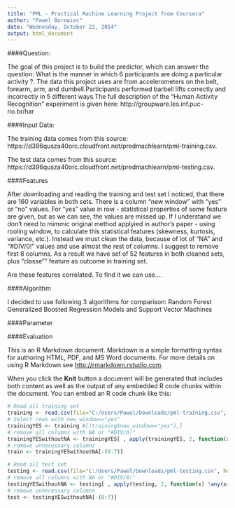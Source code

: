 ```yaml
---
title: "PML - Practical Machine Learning Project from Coursera"
author: "Pawel Borowiec"
date: "Wednesday, October 22, 2014"
output: html_document
---
```


####Question:

The goal of this project is to build the predictor, which can answer the question:
What is the manner in which 6  participants are doing a particular activity ?.
The data this project uses are from accelerometers on the belt, forearm, arm, and dumbell.Participants performed  barbell lifts correctly and incorrectly in 5 different ways.The full description of the "Human Activity Recognition" experiment is given here: http://groupware.les.inf.puc-rio.br/har

####Input Data:

The training data comes from this source: https://d396qusza40orc.cloudfront.net/predmachlearn/pml-training.csv.

The test data comes from this source: https://d396qusza40orc.cloudfront.net/predmachlearn/pml-testing.csv.

####Features

After downloading and reading the training and test set I noticed, that there are 160 variables in both sets.
There is a column "new window" with "yes" or "no" values. For "yes" value in row -  statistical properties of some feature are given, but as we can see, the values are missed up. If I understand we don't need to mimmic original method applyied in author's paper - using rooling window, to calculate this statistical features (skewness, kurtosis, variance, etc.). Instead we must clean the data, because of lot of "NA" and "#DIV/0!" values and use almost the rest of columns. I suggest to remove first 8 columns.
As a result we have set of 52 features in both cleaned sets, plus "classe"" feature as outcome in training set.

Are these features correlated. To find it we can use....

####Algorithm

I decided to use following 3 algorithms for comparison:
Random Forest
Generalized Boosted Regression Models
and
Support Vector Machines

####Parameter


####Evaluation

This is an R Markdown document. Markdown is a simple formatting syntax for authoring HTML, PDF, and MS Word documents. For more details on using R Markdown see <http://rmarkdown.rstudio.com>.

When you click the **Knit** button a document will be generated that includes both content as well as the output of any embedded R code chunks within the document. You can embed an R code chunk like this:

```r
# Read all training set
training <- read.csv(file="C:/Users/Pawel/Downloads/pml-training.csv", header=TRUE, sep=",")
# Select rows with new_window=="yes"
trainingYES <- training #[(training$new_window=="yes"),]
# remove all columns with NA or "#DIV/0!"
trainingYESwithoutNA <- trainingYES[ , apply(trainingYES, 2, function(x) !any(x=="" || x=="#DIV/0!" || is.na(x)))]
# remove unnecessary columns
train <- trainingYESwithoutNA[-(0:7)]

# Read all test set
testing <- read.csv(file="C:/Users/Pawel/Downloads/pml-testing.csv", header=TRUE, sep=",")
# remove all columns with NA or "#DIV/0!"
testingYESwithoutNA <- testing[ , apply(testing, 2, function(x) !any(x=="" || x=="#DIV/0!" || is.na(x)))]
# remove unnecessary columns
test <- testingYESwithoutNA[-(0:7)]
```

